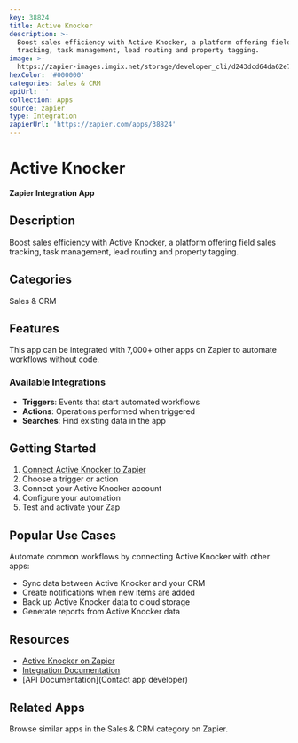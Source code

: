 ```yaml
---
key: 38824
title: Active Knocker
description: >-
  Boost sales efficiency with Active Knocker, a platform offering field sales
  tracking, task management, lead routing and property tagging.
image: >-
  https://zapier-images.imgix.net/storage/developer_cli/d243dcd64da62e7b9f5b0d0a1a7a35fd_2.png?auto=format%2Ccompress&ixlib=python-3.0.0&q=50
hexColor: '#000000'
categories: Sales & CRM
apiUrl: ''
collection: Apps
source: zapier
type: Integration
zapierUrl: 'https://zapier.com/apps/38824'
---
```

# Active Knocker

**Zapier Integration App**

## Description

Boost sales efficiency with Active Knocker, a platform offering field sales tracking, task management, lead routing and property tagging.

## Categories

Sales & CRM

## Features

This app can be integrated with 7,000+ other apps on Zapier to automate workflows without code.

### Available Integrations

- **Triggers**: Events that start automated workflows
- **Actions**: Operations performed when triggered
- **Searches**: Find existing data in the app

## Getting Started

1. [Connect Active Knocker to Zapier](https://zapier.com/apps/38824)
2. Choose a trigger or action
3. Connect your Active Knocker account
4. Configure your automation
5. Test and activate your Zap

## Popular Use Cases

Automate common workflows by connecting Active Knocker with other apps:

- Sync data between Active Knocker and your CRM
- Create notifications when new items are added
- Back up Active Knocker data to cloud storage
- Generate reports from Active Knocker data

## Resources

- [Active Knocker on Zapier](https://zapier.com/apps/38824)
- [Integration Documentation](https://zapier.com/apps/38824/integrations)
- [API Documentation](Contact app developer)

## Related Apps

Browse similar apps in the Sales & CRM category on Zapier.
